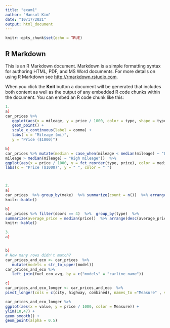 ```yaml
---
title: "exam1"
author: "Hansol Kim"
date: "10/17/2021"
output: html_document
---
```


```r
knitr::opts_chunk$set(echo = TRUE)
```

## R Markdown

This is an R Markdown document. Markdown is a simple formatting syntax for authoring HTML, PDF, and MS Word documents. For more details on using R Markdown see <http://rmarkdown.rstudio.com>.

When you click the **Knit** button a document will be generated that includes both content as well as the output of any embedded R code chunks within the document. You can embed an R code chunk like this:

```r
1.
a)
car_prices %>% 
   ggplot(aes(x = mileage, y = price / 1000, color = type, shape = type)) + 
   geom_point() +
   scale_x_continuous(label = comma) +
   labs( x = "Mileage (mi)",
   y = "Price ($1000)")

b)
car_prices %>% mutate(median = case_when(mileage < median(mileage) ~ "Low mileage", 
mileage > median(mileage) ~ "High mileage"))  %>% 
ggplot(aes(x = price / 1000, y = fct_reorder(type, price), color = median)) + geom_boxplot() +
labs(x = "Price ($1000)", y = " ", color = " ")



2. 
a)
car_prices  %>% group_by(make)  %>% summarize(count = n())  %>% arrange(desc(count))  %>% 
knitr::kable() 

b)
car_prices %>% filter(doors == 4)  %>%  group_by(type)  %>% 
summarize(average_price = median(price))  %>% arrange(desc(average_price))  %>% 
knitr::kable() 

3.
a)


b)
# How many rows didn't match?
car_prices_and_eco <- car_prices  %>% 
   mutate(models = str_to_upper(model)) 
car_prices_and_eco %>% 
   left_join(fuel_eco_avg, by = c("models" = "carline_name"))

c)
car_prices_and_eco_longer <- car_prices_and_eco  %>% 
pivot_longer(cols = c(city, highway, combined), names_to ="Measure" , values_to = "value") 

car_prices_and_eco_longer %>% 
ggplot(aes(x = value, y = price / 1000, color = Measure)) +
ylim(10,47) +
geom_smooth() + 
geom_point(alpha = 0.5)
```

